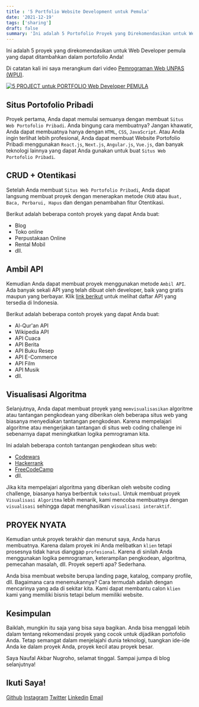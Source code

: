```yaml
---
title : '5 Portfolio Website Development untuk Pemula'
date: '2021-12-19'
tags: ['sharing']
draft: false
summary: 'Ini adalah 5 Portofolio Proyek yang Direkomendasikan untuk Web Developer Pemula.'
---
```


<TOCInline toc={props.toc} asDisclosure />

Ini adalah 5 proyek yang direkomendasikan untuk Web Developer pemula yang dapat ditambahkan dalam portofolio Anda!

Di catatan kali ini saya merangkum dari video [Pemrograman Web UNPAS (WPU)](https://www.youtube.com/channel/UCkXmLjEr95LVtGuIm3l2dPg).

[![5 PROJECT untuk PORTFOLIO Web Developer PEMULA](https://res.cloudinary.com/marcomontalbano/image/upload/v1639843229/video_to_markdown/images/youtube--carLDxc36VM-c05b58ac6eb4c4700831b2b3070cd403.jpg)](https://youtu.be/carLDxc36VM "5 PROJECT untuk PORTFOLIO Web Developer PEMULA")

## Situs Portofolio Pribadi

Proyek pertama, Anda dapat memulai semuanya dengan membuat `Situs Web Portofolio Pribadi`. Anda bingung cara membuatnya? Jangan khawatir, Anda dapat membuatnya hanya dengan `HTML`, `CSS`, `JavaScript`. Atau Anda ingin terlihat lebih profesional, Anda dapat membuat Website Portofolio Pribadi menggunakan `React.js`, `Next.js`, `Angular.js`, `Vue.js`, dan banyak teknologi lainnya yang dapat Anda gunakan untuk buat `Situs Web Portofolio Pribadi`.

## CRUD + Otentikasi

Setelah Anda membuat `Situs Web Portofolio Pribadi`, Anda dapat langsung membuat proyek dengan menerapkan metode `CRUD` atau `Buat, Baca, Perbarui, Hapus` dan dengan penambahan fitur Otentikasi.

Berikut adalah beberapa contoh proyek yang dapat Anda buat:

- Blog
- Toko online
- Perpustakaan Online
- Rental Mobil
- dll.

## Ambil API

Kemudian Anda dapat membuat proyek menggunakan metode `Ambil API`. Ada banyak sekali API yang telah dibuat oleh developer, baik yang gratis maupun yang berbayar. Klik [link berikut](https://github.com/farizdotid/DAFTAR-API-LOKAL-INDONESIA) untuk melihat daftar API yang tersedia di Indonesia.

Berikut adalah beberapa contoh proyek yang dapat Anda buat:

- Al-Qur'an API
- Wikipedia API
- API Cuaca
- API Berita
- API Buku Resep
- API E-Commerce
- API Film
- API Musik
- dll.

## Visualisasi Algoritma

Selanjutnya, Anda dapat membuat proyek yang `memvisualisasikan` algoritme atau tantangan pengkodean yang diberikan oleh beberapa situs web yang biasanya menyediakan tantangan pengkodean. Karena mempelajari algoritme atau mengerjakan tantangan di situs web coding challenge ini sebenarnya dapat meningkatkan logika pemrograman kita.

Ini adalah beberapa contoh tantangan pengkodean situs web:

- [Codewars](https://www.codewars.com/)
- [Hackerrank](https://www.hackerrank.com/)
- [FreeCodeCamp](https://www.freecodecamp.org/)
- dll.

Jika kita mempelajari algoritma yang diberikan oleh website coding challenge, biasanya hanya berbentuk `tekstual`. Untuk membuat proyek `Visualisasi Algoritma` lebih menarik, kami mencoba membuatnya dengan `visualisasi` sehingga dapat menghasilkan `visualisasi interaktif`.

## PROYEK NYATA

Kemudian untuk proyek terakhir dan menurut saya, Anda harus membuatnya. Karena dalam proyek ini Anda melibatkan `klien` tetapi prosesnya tidak harus dianggap `profesional`. Karena di sinilah Anda menggunakan logika pemrograman, keterampilan pengkodean, algoritma, pemecahan masalah, dll. Proyek seperti apa? Sederhana.

Anda bisa membuat website berupa landing page, katalog, company profile, dll. Bagaimana cara menemukannya? Cara termudah adalah dengan mencarinya yang ada di sekitar kita. Kami dapat membantu calon `klien` kami yang memiliki bisnis tetapi belum memiliki website.

## Kesimpulan

Baiklah, mungkin itu saja yang bisa saya bagikan. Anda bisa menggali lebih dalam tentang rekomendasi proyek yang cocok untuk dijadikan portofolio Anda. Tetap semangat dalam menjelajahi dunia teknologi, tuangkan ide-ide Anda ke dalam proyek Anda, proyek kecil atau proyek besar.

Saya Naufal Akbar Nugroho, selamat tinggal. Sampai jumpa di blog selanjutnya!

## Ikuti Saya!

[Github](https://www.github.com/nuflakbrr)
[Instagram](https://www.instagram.com/kbrnugroho)
[Twitter](https://www.twitter.com/nuflakbrr)
[Linkedin](https://www.linkedin.com/public-profile/in/nuflakbrr)
[Email](mailto:naufalakbar378@gmail.com)